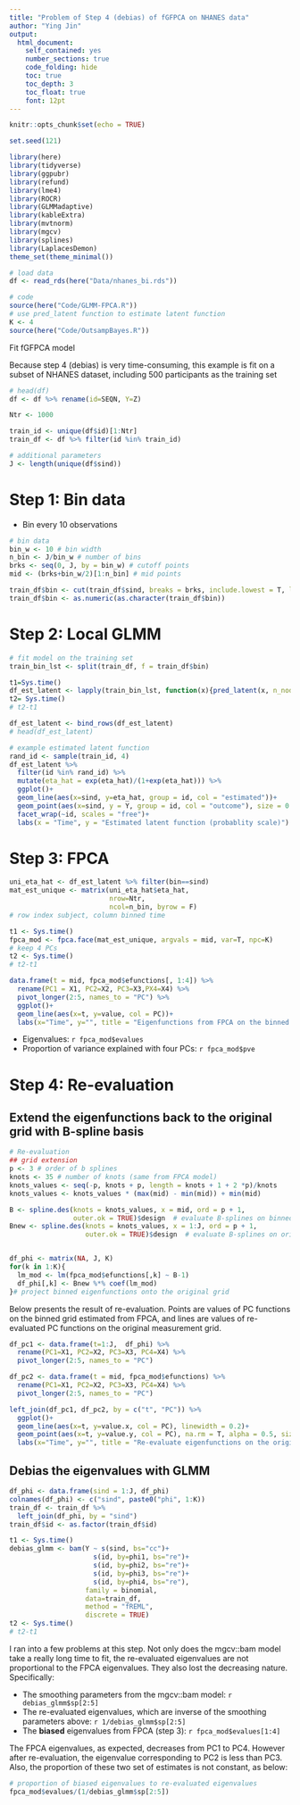 ```yaml
---
title: "Problem of Step 4 (debias) of fGFPCA on NHANES data"
author: "Ying Jin"
output: 
  html_document:
    self_contained: yes
    number_sections: true
    code_folding: hide
    toc: true
    toc_depth: 3
    toc_float: true
    font: 12pt
---
```


```r
knitr::opts_chunk$set(echo = TRUE)

set.seed(121)

library(here)
library(tidyverse)
library(ggpubr)
library(refund)
library(lme4)
library(ROCR)
library(GLMMadaptive)
library(kableExtra)
library(mvtnorm)
library(mgcv)
library(splines)
library(LaplacesDemon)
theme_set(theme_minimal())
```


```r
# load data
df <- read_rds(here("Data/nhanes_bi.rds"))

# code
source(here("Code/GLMM-FPCA.R")) 
# use pred_latent function to estimate latent function 
K <- 4
source(here("Code/OutsampBayes.R"))
```


Fit fGFPCA model

Because step 4 (debias) is very time-consuming, this example is fit on a subset of NHANES dataset, including 500 participants as the training set

```r
# head(df)
df <- df %>% rename(id=SEQN, Y=Z)

Ntr <- 1000

train_id <- unique(df$id)[1:Ntr]
train_df <- df %>% filter(id %in% train_id)

# additional parameters
J <- length(unique(df$sind))
```

# Step 1: Bin data

- Bin every 10 observations

```r
# bin data
bin_w <- 10 # bin width
n_bin <- J/bin_w # number of bins
brks <- seq(0, J, by = bin_w) # cutoff points
mid <- (brks+bin_w/2)[1:n_bin] # mid points

train_df$bin <- cut(train_df$sind, breaks = brks, include.lowest = T, labels = mid)
train_df$bin <- as.numeric(as.character(train_df$bin))
```


# Step 2:  Local GLMM

```r
# fit model on the training set
train_bin_lst <- split(train_df, f = train_df$bin)

t1=Sys.time()
df_est_latent <- lapply(train_bin_lst, function(x){pred_latent(x, n_node = 0)}) 
t2= Sys.time()
# t2-t1 
```


```r
df_est_latent <- bind_rows(df_est_latent) 
# head(df_est_latent)

# example estimated latent function
rand_id <- sample(train_id, 4)
df_est_latent %>% 
  filter(id %in% rand_id) %>%
  mutate(eta_hat = exp(eta_hat)/(1+exp(eta_hat))) %>%
  ggplot()+
  geom_line(aes(x=sind, y=eta_hat, group = id, col = "estimated"))+
  geom_point(aes(x=sind, y = Y, group = id, col = "outcome"), size = 0.5)+
  facet_wrap(~id, scales = "free")+
  labs(x = "Time", y = "Estimated latent function (probablity scale)")
```

# Step 3: FPCA

```r
uni_eta_hat <- df_est_latent %>% filter(bin==sind)
mat_est_unique <- matrix(uni_eta_hat$eta_hat,
                         nrow=Ntr, 
                         ncol=n_bin, byrow = F) 
# row index subject, column binned time

t1 <- Sys.time()
fpca_mod <- fpca.face(mat_est_unique, argvals = mid, var=T, npc=K)
# keep 4 PCs
t2 <- Sys.time()
# t2-t1 
```


```r
data.frame(t = mid, fpca_mod$efunctions[, 1:4]) %>%
  rename(PC1 = X1, PC2=X2, PC3=X3,PX4=X4) %>%
  pivot_longer(2:5, names_to = "PC") %>%
  ggplot()+
  geom_line(aes(x=t, y=value, col = PC))+
  labs(x="Time", y="", title = "Eigenfunctions from FPCA on the binned grid")
```

- Eigenvalues: `r fpca_mod$evalues`
- Proportion of variance explained with four PCs: `r fpca_mod$pve`


# Step 4: Re-evaluation

## Extend the eigenfunctions back to the original grid with B-spline basis 

```r
# Re-evaluation
## grid extension
p <- 3 # order of b splines 
knots <- 35 # number of knots (same from FPCA model)
knots_values <- seq(-p, knots + p, length = knots + 1 + 2 *p)/knots
knots_values <- knots_values * (max(mid) - min(mid)) + min(mid)

B <- spline.des(knots = knots_values, x = mid, ord = p + 1,
                outer.ok = TRUE)$design  # evaluate B-splines on binned grid
Bnew <- spline.des(knots = knots_values, x = 1:J, ord = p + 1,
                   outer.ok = TRUE)$design  # evaluate B-splines on original grid


df_phi <- matrix(NA, J, K) 
for(k in 1:K){
  lm_mod <- lm(fpca_mod$efunctions[,k] ~ B-1)
  df_phi[,k] <- Bnew %*% coef(lm_mod)
}# project binned eigenfunctions onto the original grid
```


Below presents the result of re-evaluation. Points are values of PC functions on the binned grid estimated from FPCA, and lines are values of re-evaluated PC functions on the original measurement grid. 

```r
df_pc1 <- data.frame(t=1:J,  df_phi) %>%
  rename(PC1=X1, PC2=X2, PC3=X3, PC4=X4) %>%
  pivot_longer(2:5, names_to = "PC") 

df_pc2 <- data.frame(t = mid, fpca_mod$efunctions) %>%
  rename(PC1=X1, PC2=X2, PC3=X3, PC4=X4) %>%
  pivot_longer(2:5, names_to = "PC") 

left_join(df_pc1, df_pc2, by = c("t", "PC")) %>%
  ggplot()+
  geom_line(aes(x=t, y=value.x, col = PC), linewidth = 0.2)+
  geom_point(aes(x=t, y=value.y, col = PC), na.rm = T, alpha = 0.5, size = 0.5)+
  labs(x="Time", y="", title = "Re-evaluate eigenfunctions on the original grid")

```


## Debias the eigenvalues with GLMM


```r
df_phi <- data.frame(sind = 1:J, df_phi)
colnames(df_phi) <- c("sind", paste0("phi", 1:K))
train_df <- train_df %>% 
  left_join(df_phi, by = "sind")
train_df$id <- as.factor(train_df$id)

t1 <- Sys.time()
debias_glmm <- bam(Y ~ s(sind, bs="cc")+
                     s(id, by=phi1, bs="re")+
                     s(id, by=phi2, bs="re")+
                     s(id, by=phi3, bs="re")+
                     s(id, by=phi4, bs="re"), 
                   family = binomial, 
                   data=train_df, 
                   method = "fREML",
                   discrete = TRUE)
t2 <- Sys.time()
# t2-t1
```

I ran into a few problems at this step. Not only does the mgcv::bam model take a really long time to fit, the re-evaluated eigenvalues are not proportional to the FPCA eigenvalues. They also lost the decreasing nature. Specifically:

- The smoothing parameters from the mgcv::bam model: `r debias_glmm$sp[2:5]`
- The re-evaluated eigenvalues, which are inverse of the smoothing parameters above: `r 1/debias_glmm$sp[2:5]`
- The **biased** eigenvalues from FPCA (step 3): `r fpca_mod$evalues[1:4]`

The FPCA eigenvalues, as expected, decreases from PC1 to PC4. However after re-evaluation, the eigenvalue corresponding to PC2 is less than PC3. Also, the proportion of these two set of estimates is not constant, as below: 

```r
# proportion of biased eigenvalues to re-evaluated eigenvalues
fpca_mod$evalues/(1/debias_glmm$sp[2:5])
```







